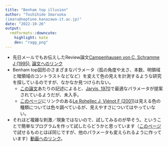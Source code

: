 ```yaml
---
title: "Benham top illusion"
author: "Toshihide Imaruoka
(imaru@neptune.kanazawa-it.ac.jp)"
date: "2022-10-26"
output: 
  rmdformats::downcute:
    highlight: kate
    dev: "ragg_png"
---
```

  * 先日メールでもお伝えしたReview論文[Campenhausen von C, Schramme J (1995)](https://journals.sagepub.com/doi/abs/10.1068/p240695), [論文へのリンク](https://www.researchgate.net/profile/Juergen-Schramme/publication/15720010_100_Years_of_Benham%27s_Top_in_Colour_Science/links/5704cca708ae74a08e246b0d/100-Years-of-Benhams-Top-in-Colour-Science.pdf)
  * Benham top図形のさまざまなパラメータ（孤の角度や太さ、本数、明領域と暗領域のコントラストなどなど）を変えて色の見えを計測するような研究を探しているのですが、なかなか見つけられない。
    * [この論文](https://academic.oup.com/cercor/article/21/1/124/339359])あたりの記述によると、[Jarvis, 1970](https://scholar.google.com/scholar_lookup?title=On%20Fechner-Benham%20subjective%20colour&author=JR%20Jarvis&publication_year=1977&journal=Vision%20Res&volume=17&pages=445-451)で最適なパラメータが提案されているようだが、未入手。
    * [このページ](https://michaelbach.de/ot/col-Benham/)にリンクのある[Le Rohellec J, Viénot F (2001)](https://onlinelibrary.wiley.com/doi/epdf/10.1002/1520-6378%282001%2926%3A1%2B%3C%3A%3AAID-COL38%3E3.0.CO%3B2-2)は見える色の種類については色々調べているが、見えやすさについてはやっていない。
  * それほど複雑な刺激／現象ではないので、試してみるのが早そう。ということで簡単なプログラムを作って試したらどうかと思っています（[このページ](https://michaelbach.de/ot/col-Benham/)で試せるものとほぼ同じですが、他のパラメータも変えられるように作っています）[動画へのリンク](https://www.youtube.com/watch?v=P5aMKbx8o3Q)。